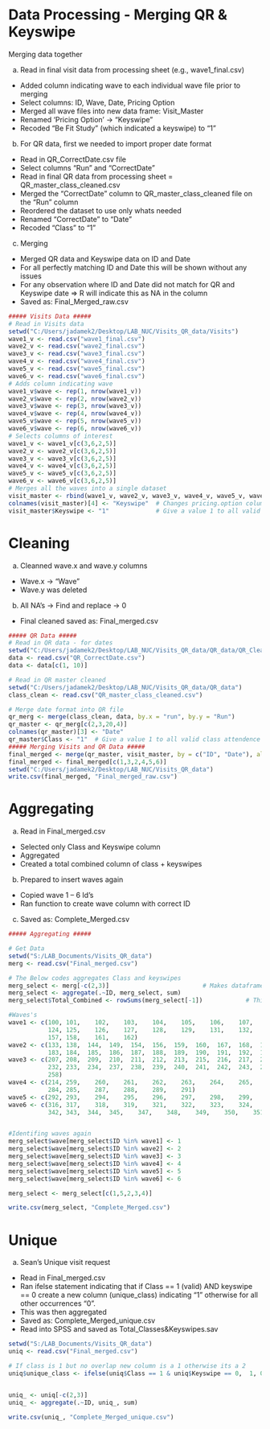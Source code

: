 # Data Processing - Merging QR & Keyswipe

Merging data together

a.	Read in final visit data from processing sheet (e.g., wave1_final.csv)
+ Added column indicating wave to each individual wave file prior to merging
+ Select columns: ID, Wave, Date, Pricing Option
+ Merged all wave files into new data frame: Visit_Master
+ Renamed ‘Pricing Option’ -> “Keyswipe”
+ Recoded “Be Fit Study” (which indicated a keyswipe) to “1”
b.	For QR data, first we needed to import proper date format
+ Read in QR_CorrectDate.csv file 
+ Select columns “Run” and “CorrectDate”
+ Read in final QR data from processing sheet = QR_master_class_cleaned.csv
+ Merged the “CorrectDate” column to QR_master_class_cleaned file on the “Run” column 
+ Reordered the dataset to use only whats needed
+ Renamed “CorrectDate” to “Date”
+ Recoded “Class” to “1” 
c.	Merging
+ Merged QR data and Keyswipe data on ID and Date
+ For all perfectly matching ID and Date this will be shown without any issues
+ For any observation where ID and Date did not match for QR and Keyswipe date => R will indicate this as NA in the column
+ Saved as: Final_Merged_raw.csv

```{r eval=FALSE,  linewidth=50}
##### Visits Data #####
# Read in Visits data
setwd("C:/Users/jadamek2/Desktop/LAB_NUC/Visits_QR_data/Visits")
wave1_v <- read.csv("wave1_final.csv")
wave2_v <- read.csv("wave2_final.csv")
wave3_v <- read.csv("wave3_final.csv")
wave4_v <- read.csv("wave4_final.csv")
wave5_v <- read.csv("wave5_final.csv")
wave6_v <- read.csv("wave6_final.csv")
# Adds column indicating wave
wave1_v$wave <- rep(1, nrow(wave1_v))
wave2_v$wave <- rep(2, nrow(wave2_v))
wave3_v$wave <- rep(3, nrow(wave3_v))
wave4_v$wave <- rep(4, nrow(wave4_v))
wave5_v$wave <- rep(5, nrow(wave5_v))
wave6_v$wave <- rep(6, nrow(wave6_v))
# Selects columns of interest
wave1_v <- wave1_v[c(3,6,2,5)]
wave2_v <- wave2_v[c(3,6,2,5)]
wave3_v <- wave3_v[c(3,6,2,5)]
wave4_v <- wave4_v[c(3,6,2,5)]
wave5_v <- wave5_v[c(3,6,2,5)]
wave6_v <- wave6_v[c(3,6,2,5)]
# Merges all the waves into a single dataset
visit_master <- rbind(wave1_v, wave2_v, wave3_v, wave4_v, wave5_v, wave6_v)
colnames(visit_master)[4] <- "Keyswipe"  # Changes pricing.option column to keyswipes
visit_master$Keyswipe <- "1"             # Give a value 1 to all valid swipes in dataset
```


# Cleaning

a.	Cleanned wave.x and wave.y columns
+ Wave.x -> “Wave”
+ Wave.y was deleted
b.	All NA’s -> Find and replace -> 0
+ Final cleaned saved as: Final_merged.csv

```{r eval=FALSE, linewidth=50}
##### QR Data #####
# Read in QR data - for dates
setwd("C:/Users/jadamek2/Desktop/LAB_NUC/Visits_QR_data/QR_data/QR_Cleaned_Processed_Files")
data <- read.csv("QR_CorrectDate.csv")
data <- data[c(1, 10)]

# Read in QR master cleaned 
setwd("C:/Users/jadamek2/Desktop/LAB_NUC/Visits_QR_data/QR_data")
class_clean <- read.csv("QR_master_class_cleaned.csv")

# Merge date format into QR file
qr_merg <- merge(class_clean, data, by.x = "run", by.y = "Run")
qr_master <- qr_merg[c(2,3,20,4)]
colnames(qr_master)[3] <- "Date"
qr_master$Class <- "1"  # Give a value 1 to all valid class attendence in dataset
##### Merging Visits and QR Data #####
final_merged <- merge(qr_master, visit_master, by = c("ID", "Date"), all = TRUE)
final_merged <- final_merged[c(1,3,2,4,5,6)]
setwd("C:/Users/jadamek2/Desktop/LAB_NUC/Visits_QR_data")
write.csv(final_merged, "Final_merged_raw.csv")
```


# Aggregating

a.	Read in Final_merged.csv
+ Selected only Class and Keyswipe column
+ Aggregated
+ Created a total combined column of class + keyswipes
b.	Prepared to insert waves again
+ Copied wave 1 – 6 Id’s
+ Ran function to create wave column with correct ID
c.	Saved as: Complete_Merged.csv

```{r eval=FALSE,  linewidth=50}
##### Aggregating #####

# Get Data
setwd("S:/LAB_Documents/Visits_QR_data")
merg <- read.csv("Final_merged.csv")

# The Below codes aggregates Class and keyswipes
merg_select <- merg[-c(2,3)]                          # Makes dataframe of just the ID's class and keyswipe
merg_select <- aggregate(.~ID, merg_select, sum)               
merg_select$Total_Combined <- rowSums(merg_select[-1])            # This [-1] is to make sure the ID # isn't summed as well

#Waves's
wave1 <- c(100,	101,	102,	103,	104,	105,	106,	107,	108,	109,	110,	111,	112,	113,	114,	115,	116,	117,	118,	120,	121,	122,	123,
           124,	125,	126,	127,	128,	129,	131,	132,	134,	135,	136,	137,	139,	141,	142,	143,	146,	147,	150,	151,	152,	153,	155,
           157,	158,	161,	162)
wave2 <- c(133, 138,  144,  149,  154,  156,  159,  160,  167,  168,  169,  170,  171,  172,  173,  174,  175,  176,  177,  178,  179,  181,  182,
           183, 184,  185,  186,  187,  188,  189,  190,  191,  192,  193,  194,  195,  196,  197,  198,  199,  200,  201,  202,  204,  205,  206)
wave3 <- c(207, 208,  209,  210,  211,  212,  213,  215,  216,  217,  218,  219,  220,  221,  222,  223,  224,  225,  226,  227,  229,  230,  231,
           232, 233,  234,  237,  238,  239,  240,  241,  242,  243,  244,  245,  247,  248,  249,  250,  251,  252,  253,  254,  255,  256,  257, 
           258)
wave4 <- c(214,	259,	260,	261,	262,	263,	264,	265,	266,	267,	268,	269,	271,	273,	274,	275,	277,	278,	279,	280,	281,	282,	283,
           284,	285,	287,	288,	289,	291)
wave5 <- c(292,	293,	294,	295,	296,	297,	298,	299,	300,	301,	302,	303,	304,	305,	306,	307,	308,	309,	310,	311,	312,	313,	314)
wave6 <- c(316,	317,	318,	319,	321,	322,	323,	324,	325,	326,	327,	328,	329,	330,	331,	332,	333,	334,	335,	336,	338,	339,	341,
           342,	343,  344,	345,	347,	348,	349,	350,	351,	353,	354,	355,	356,	357,	358)


#Identifing waves again
merg_select$wave[merg_select$ID %in% wave1] <- 1
merg_select$wave[merg_select$ID %in% wave2] <- 2
merg_select$wave[merg_select$ID %in% wave3] <- 3
merg_select$wave[merg_select$ID %in% wave4] <- 4
merg_select$wave[merg_select$ID %in% wave5] <- 5
merg_select$wave[merg_select$ID %in% wave6] <- 6

merg_select <- merg_select[c(1,5,2,3,4)]

write.csv(merg_select, "Complete_Merged.csv")


```


# Unique

a.	Sean’s Unique visit request
+ Read in Final_merged.csv
+ Ran ifelse statement indicating that if Class == 1 (valid) AND keyswipe == 0 create a new column (unique_class) indicating “1” otherwise for all other occurrences “0”. 
+ This was then aggregated 
+ Saved as: Complete_Merged_unique.csv
+ Read into SPSS and saved as Total_Classes&Keyswipes.sav


```{r eval=FALSE,  linewidth=50}
setwd("S:/LAB_Documents/Visits_QR_data")
uniq <- read.csv("Final_merged.csv")

# If class is 1 but no overlap new column is a 1 otherwise its a 2
uniq$unique_class <- ifelse(uniq$Class == 1 & uniq$Keyswipe == 0,  1, 0)


uniq_ <- uniq[-c(2,3)]                          
uniq_ <- aggregate(.~ID, uniq_, sum)              

write.csv(uniq_, "Complete_Merged_unique.csv")
```




